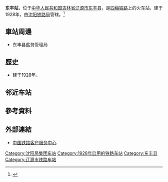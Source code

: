 {{Infobox China railway station
|车站名称 = 东丰站
|图片 = 
|图片介绍 = 
|其他名称 = 
|车站拼音 = Dongfeng
|英文名称 = Dongfeng Railway Station
|车站代码 = 64289
|电报码 = DIL<ref>{{cite book|author=铁道部电子计算技术中心, 铁道部运输局|title=铁路车站站名代码表：TMIS使用|publisher=中国铁道出版社|location=北京|year=1998|isbn=9787113030995|pages=163}}</ref>
|拼音码 = DFE
|车站位置 = [[吉林省|吉林省]][[辽源市|辽源市]][[东丰县|东丰县]]南站路
|归属 = [[沈阳铁路局|沈阳铁路局]]
|坐标 = 
|线路 = [[四梅铁路|四梅铁路]]
|车站等级 = [[三等站_(中铁)|三等站]]
|月台数目 = 
|站台面 = 
|股道数目 = 
|网站 = 
}}
'''东丰站'''，位于[[中华人民共和国|中华人民共和国]][[吉林省|吉林省]][[辽源市|辽源市]][[东丰县|东丰县]]，是[[四梅铁路|四梅铁路]]上的火车站，建于1928年，由[[沈阳铁路局|沈阳铁路局]]管辖。<ref>{{Cite web |url=http://search.huochepiao.com/huochezhan/jieshao/2616.htm |title=东丰火车站介绍 |accessdate=2017-03-11 |archive-date=2016-08-01 |archive-url=https://web.archive.org/web/20160801094916/http://search.huochepiao.com/huochezhan/jieshao/2616.htm |dead-url=no }}</ref>

==車站周邊==
* 东丰县盐务管理局

==歷史==
* 建于1928年。

== 邻近车站 ==
{{Start rail box|[[File:China_Railways.svg|16px]] [[中国铁路|中国铁路]]}}
{{s-inop|[[东丰北站|东丰北站]]|{{站|四平}}方向}}
{{s-line|[[四梅铁路|四梅铁路]]<br />← 5km 东丰站 26km →{{0}}}}
{{s-inop|[[梅河口站|梅河口站]]|{{站|梅河口}}方向}}
{{end box}}

==參考資料==
{{reflist}}

==外部連結==
* [http://www.12306.cn/mormhweb/ 中国铁路客户服务中心]{{Wayback|url=http://www.12306.cn/mormhweb/ |date=20180205163941 }}
{{China-rail-stub}}
{{四梅铁路}}
[[Category:沈阳局集团车站|Category:沈阳局集团车站]]
[[Category:1928年启用的铁路车站|Category:1928年启用的铁路车站]]
[[Category:东丰县|Category:东丰县]]
[[Category:辽源市铁路车站|Category:辽源市铁路车站]]